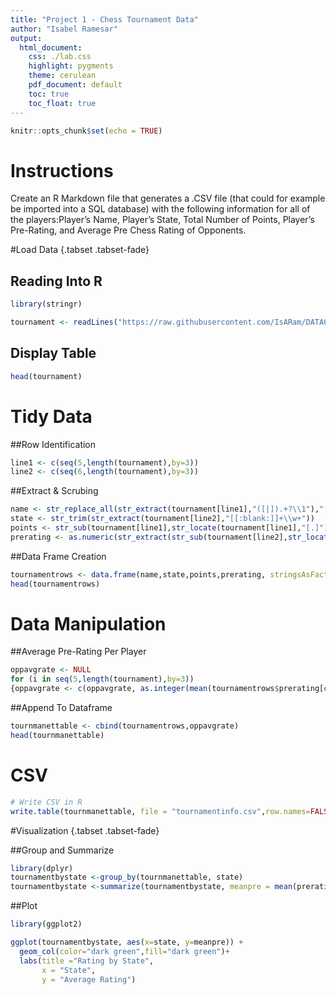 ---
title: "Project 1 - Chess Tournament Data"
author: "Isabel Ramesar"
output:
  html_document:
    css: ./lab.css
    highlight: pygments
    theme: cerulean
    pdf_document: default
    toc: true
    toc_float: true
---

```{r setup, include=FALSE}
knitr::opts_chunk$set(echo = TRUE)
```
# Instructions
Create an R Markdown file that generates a .CSV file (that could for example be imported into a SQL database) with the following information for all of the players:Player's Name, Player's State, Total Number of Points, Player's Pre-Rating, and Average Pre Chess Rating of Opponents.


#Load Data {.tabset .tabset-fade}


## Reading Into R

```{r}
library(stringr)

tournament <- readLines("https://raw.githubusercontent.com/IsARam/DATA607/master/tournamentinfo.txt", warn = FALSE)
```

## Display Table 
```{r}
head(tournament)
```

# Tidy Data {.tabset .tabset-fade}


##Row Identification
```{r}
line1 <- c(seq(5,length(tournament),by=3))
line2 <- c(seq(6,length(tournament),by=3))
```

##Extract & Scrubing
```{r}
name <- str_replace_all(str_extract(tournament[line1],"([|]).+?\\1"),"[|]","")
state <- str_trim(str_extract(tournament[line2],"[[:blank:]]+\\w+"))
points <- str_sub(tournament[line1],str_locate(tournament[line1],"[.]")[1]-1,str_locate(tournament[line1],"[.]")[1]+1)
prerating <- as.numeric(str_extract(str_sub(tournament[line2],str_locate(tournament[line2],":")[1],str_locate(tournament[line2],">")[1]),"[[:digit:]]+"))
```


##Data Frame Creation
```{r}
tournamentrows <- data.frame(name,state,points,prerating, stringsAsFactors = FALSE)
head(tournamentrows)
```

# Data Manipulation {.tabset .tabset-fade}

##Average Pre-Rating Per Player
```{r}
oppavgrate <- NULL
for (i in seq(5,length(tournament),by=3))
{oppavgrate <- c(oppavgrate, as.integer(mean(tournamentrows$prerating[c(as.numeric(unlist(str_extract_all(str_sub(tournament[i], start=51),"[[:digit:]]+"))))])))}
```

##Append To Dataframe
```{r}
tournmanettable <- cbind(tournamentrows,oppavgrate)
head(tournmanettable)
```

# CSV {.tabset .tabset-fade}
 
```{r}
# Write CSV in R
write.table(tournmanettable, file = "tournamentinfo.csv",row.names=FALSE, na="",col.names=TRUE, sep=",")
```

#Visualization {.tabset .tabset-fade}

##Group and Summarize
```{r message=FALSE}
library(dplyr)
tournamentbystate <-group_by(tournmanettable, state)
tournamentbystate <-summarize(tournamentbystate, meanpre = mean(prerating),meanoppavg = mean(oppavgrate))
```

##Plot
```{r}
library(ggplot2)

ggplot(tournamentbystate, aes(x=state, y=meanpre)) + 
  geom_col(color="dark green",fill="dark green")+ 
  labs(title ="Rating by State", 
       x = "State", 
       y = "Average Rating") 
```

